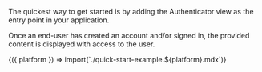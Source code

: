 
The quickest way to get started is by adding the Authenticator view as the entry point in your application.

Once an end-user has created an account and/or signed in, the provided content is displayed with access to the user.

<Fragment>
  {({ platform }) => import(`./quick-start-example.${platform}.mdx`)}
</Fragment>
